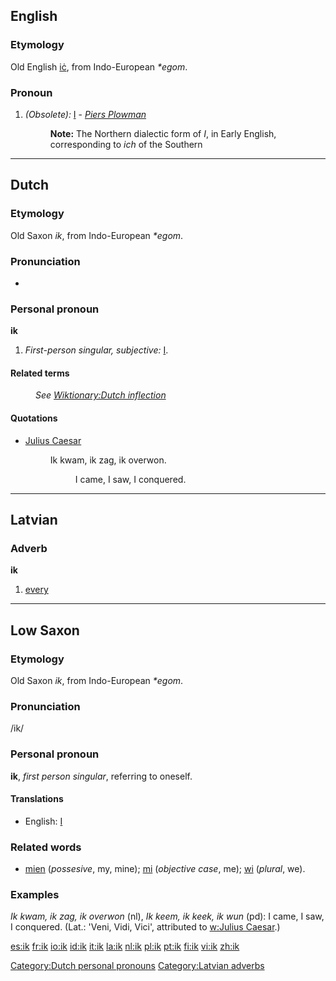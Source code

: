 ==English==
===Etymology===
Old English [[ic|iċ]], from Indo-European ''*egom''.
===Pronoun===
#''(Obsolete):'' [[I]] - ''[[Piers Plowman]]''
#:'''Note:''' The Northern dialectic form of ''I'', in Early English, corresponding to ''ich'' of the Southern

----
==Dutch==
[[Category:Dutch personal pronouns]]
===Etymology===
Old Saxon ''ik'', from Indo-European ''*egom''.

===Pronunciation===
* {{IPA|/ik/}}

===Personal pronoun===
'''ik'''

# ''First-person singular, subjective:'' [[I]].

====Related terms====
: ''See [[Wiktionary:Dutch inflection#Pronouns|Wiktionary:Dutch inflection]]''

====Quotations====
* [[w:Julius Caesar|Julius Caesar]]
*: Ik kwam, ik zag, ik overwon.
*:: I came, I saw, I conquered.

----

==Latvian==
===Adverb===
'''ik'''

# [[every]]

[[Category:Latvian adverbs]]

----

==Low Saxon ==

=== Etymology ===
Old Saxon ''ik'', from Indo-European ''*egom''.

=== Pronunciation ===
/ik/

===Personal pronoun===
'''ik''', ''first person singular'', referring to oneself.

==== Translations ====
* English: [[I]]

===Related words===
* [[mien]] (''possesive'', my, mine); [[mi]] (''objective case'', me); [[wi]] (''plural'', we).

=== Examples ===

''Ik kwam, ik zag, ik overwon'' (nl), ''Ik keem, ik keek, ik wun'' (pd): I came, I saw, I conquered. (Lat.: 'Veni, Vidi, Vici', attributed to [[w:Julius Caesar]].)

[[es:ik]]
[[fr:ik]]
[[io:ik]]
[[id:ik]]
[[it:ik]]
[[la:ik]]
[[nl:ik]]
[[pl:ik]]
[[pt:ik]]
[[fi:ik]]
[[vi:ik]]
[[zh:ik]]